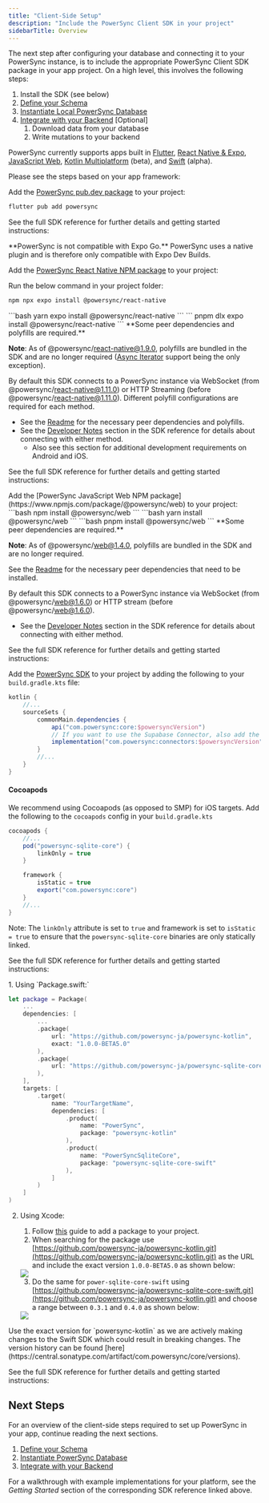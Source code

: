 ```yaml
---
title: "Client-Side Setup"
description: "Include the PowerSync Client SDK in your project"
sidebarTitle: Overview
---
```


The next step after configuring your database and connecting it to your PowerSync instance, is to include the appropriate PowerSync Client SDK package in your app project. On a high level, this involves the following steps:

1. Install the SDK (see below)
2. [Define your Schema](/installation/client-side-setup/define-your-schema)
3. [Instantiate Local PowerSync Database](/installation/client-side-setup/instantiate-powersync-database)
4. [Integrate with your Backend](/installation/client-side-setup/integrating-with-your-backend) \[Optional\]
   1. Download data from your database
   2. Write mutations to your backend

PowerSync currently supports apps built in [Flutter](/client-sdk-references/flutter), [React Native & Expo](/client-sdk-references/react-native-and-expo), [JavaScript Web](/client-sdk-references/javascript-web), [Kotlin Multiplatform](/client-sdk-references/kotlin-multiplatform) (beta), and [Swift](/client-sdk-references/swift) (alpha).

Please see the steps based on your app framework:

<Accordion title="Flutter" icon="flutter">

 Add the [PowerSync pub.dev package](https://pub.dev/packages/powersync) to your project:

 ```bash
 flutter pub add powersync
 ```

 See the full SDK reference for further details and getting started instructions:

 <Card
     title="Flutter"
     icon="flutter"
     href="/client-sdk-references/flutter"
     horizontal
 />
</Accordion>

<Accordion title="React Native & Expo" icon="react">
<Note>
 **PowerSync is not compatible with Expo Go.**
 PowerSync uses a native plugin and is therefore only compatible with Expo Dev Builds.
 </Note>

 Add the [PowerSync React Native NPM package](https://www.npmjs.com/package/@powersync/react-native) to your project:

 Run the below command in your project folder:
 <Tabs>
 <Tab title="npm">
 ```bash
 npm npx expo install @powersync/react-native
 ```
 </Tab>
 <Tab title="yarn">
 ```bash
 yarn expo install @powersync/react-native
 ```
 </Tab>
 <Tab title="pnpm">
 ```
 pnpm dlx expo install @powersync/react-native
 ```
 </Tab>
 </Tabs>


 <Info>
 **Some peer dependencies and polyfills are required.**

 **Note**: As of @powersync/react-native@1.9.0, polyfills are bundled in the SDK and are no longer required ([Async Iterator](https://www.npmjs.com/package/@powersync/react-native#babel-plugins-watched-queries) support being the only exception).

 By default this SDK connects to a PowerSync instance via WebSocket (from @powersync/react-native@1.11.0) or HTTP Streaming (before @powersync/react-native@1.11.0). Different polyfill configurations are required for each method.

 * See the [Readme](https://www.npmjs.com/package/@powersync/react-native#installation) for the necessary peer dependencies and polyfills.
 * See the [Developer Notes](/client-sdk-references/react-native-and-expo#developer-notes) section in the SDK reference for details about connecting with either method.
   * Also see this section for additional development requirements on Android and iOS.
 </Info>

 See the full SDK reference for further details and getting started instructions:

 <Card
     title="React Native & Expo"
     icon="react"
     href="/client-sdk-references/react-native-and-expo"
     horizontal
 />

</Accordion>

<Accordion title="JavaScript/Web" icon="js">
  Add the [PowerSync JavaScript Web NPM package](https://www.npmjs.com/package/@powersync/web) to your project:

  <Tabs>
  <Tab title="npm">
  ```bash
  npm install @powersync/web
  ```
  </Tab>
  <Tab title="yarn">
  ```bash
  yarn install @powersync/web
  ```
  </Tab>
  <Tab title="pnpm">
  ```bash
  pnpm install @powersync/web
  ```
  </Tab>
  </Tabs>

  <Info>
  **Some peer dependencies are required.**

  **Note**: As of @powersync/web@1.4.0, polyfills are bundled in the SDK and are no longer required.

  See the [Readme](https://www.npmjs.com/package/@powersync/web#installation) for the necessary peer dependencies that need to be installed.

  By default this SDK connects to a PowerSync instance via WebSocket (from @powersync/web@1.6.0) or HTTP stream (before @powersync/web@1.6.0).

  * See the [Developer Notes](/client-sdk-references/javascript-web#developer-notes) section in the SDK reference for details about connecting with either method.
  </Info>

  See the full SDK reference for further details and getting started instructions:

  <Card
      title="JavaScript Web"
      icon="js"
      href="/client-sdk-references/javascript-web"
      horizontal
  />

</Accordion>

<Accordion title="Kotlin Multiplatform" icon="flag">

Add the [PowerSync SDK](https://central.sonatype.com/artifact/com.powersync/core) to your project by adding the following to your `build.gradle.kts` file:

```gradle
kotlin {
    //...
    sourceSets {
        commonMain.dependencies {
            api("com.powersync:core:$powersyncVersion")
            // If you want to use the Supabase Connector, also add the following:
            implementation("com.powersync:connectors:$powersyncVersion")
        }
        //...
    }
}
```

#### Cocoapods

We recommend using Cocoapods (as opposed to SMP) for iOS targets. Add the following to the `cocoapods` config in your `build.gradle.kts`

```gradle
cocoapods {
    //...
    pod("powersync-sqlite-core") {
        linkOnly = true
    }

    framework {
        isStatic = true
        export("com.powersync:core")
    }
    //...
}
```

Note: The `linkOnly` attribute is set to `true` and framework is set to `isStatic = true` to ensure that the `powersync-sqlite-core` binaries are only statically linked.

See the full SDK reference for further details and getting started instructions:

<Card
    title="Kotlin Multiplatform (Beta)"
    icon="flag"
    href="/client-sdk-references/kotlin-multiplatform"
    horizontal
/>

</Accordion>


<Accordion title="Swift" icon="swift">
1. Using `Package.swift:`

```swift
let package = Package(
    ...
    dependencies: [
        ...
        .package(
            url: "https://github.com/powersync-ja/powersync-kotlin",
            exact: "1.0.0-BETA5.0"
        ),
        .package(
            url: "https://github.com/powersync-ja/powersync-sqlite-core-swift",
        ),
    ],
    targets: [
        .target(
            name: "YourTargetName",
            dependencies: [
                .product(
                    name: "PowerSync",
                    package: "powersync-kotlin"
                ),
                .product(
                    name: "PowerSyncSqliteCore",
                    package: "powersync-sqlite-core-swift"
                ),
            ]
        )
    ]
)
```

2.  Using Xcode:

    1. Follow [this](https://developer.apple.com/documentation/xcode/adding-package-dependencies-to-your-app#Add-a-package-dependency) guide to add a package to your project.
    2.  When searching for the package use [https://github.com/powersync-ja/powersync-kotlin.git](https://github.com/powersync-ja/powersync-kotlin.git) as the URL and include the exact version `1.0.0-BETA5.0` as shown below:

    <Frame>
        <img src="/images/swift.avif"></img>
    </Frame>

    3. Do the same for `power-sqlite-core-swift` using [https://github.com/powersync-ja/powersync-sqlite-core-swift.git](https://github.com/powersync-ja/powersync-kotlin.git) and choose a range between `0.3.1` and `0.4.0` as shown below:

    <Frame>
        <img src="/images/image (1).png"></img>
    </Frame>

<Note>
    Use the exact version for `powersync-kotlin` as we are actively making changes to the Swift SDK which could result in breaking changes. The version history can be found [here](https://central.sonatype.com/artifact/com.powersync/core/versions).
</Note>

See the full SDK reference for further details and getting started instructions:
<Card
    title="Swift (Alpha)"
    icon="swift"
    href="/client-sdk-references/swift"
    horizontal
/>

</Accordion>

## Next Steps

For an overview of the client-side steps required to set up PowerSync in your app, continue reading the next sections.

1. [Define your Schema](/installation/client-side-setup/define-your-schema)
2. [Instantiate PowerSync Database](/installation/client-side-setup/instantiate-powersync-database)
3. [Integrate with your Backend](/installation/client-side-setup/integrating-with-your-backend)

For a walkthrough with example implementations for your platform, see the _Getting Started_ section of the corresponding SDK reference linked above.
